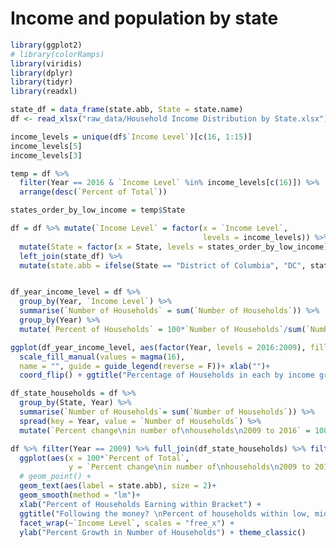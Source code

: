 # Income and population by state

```r
library(ggplot2)
# library(colorRamps)
library(viridis)
library(dplyr)
library(tidyr)
library(readxl)

state_df = data_frame(state.abb, State = state.name)
df <- read_xlsx("raw_data/Household Income Distribution by State.xlsx") 

income_levels = unique(df$`Income Level`)[c(16, 1:15)]
income_levels[5]
income_levels[3]

temp = df %>% 
  filter(Year == 2016 & `Income Level` %in% income_levels[c(16)]) %>%
  arrange(desc(`Percent of Total`))

states_order_by_low_income = temp$State

df = df %>% mutate(`Income Level` = factor(x = `Income Level`, 
                                           levels = income_levels)) %>%
  mutate(State = factor(x = State, levels = states_order_by_low_income)) %>% 
  left_join(state_df) %>% 
  mutate(state.abb = ifelse(State == "District of Columbia", "DC", state.abb))


df_year_income_level = df %>% 
  group_by(Year, `Income Level`) %>% 
  summarise(`Number of Households` = sum(`Number of Households`)) %>% 
  group_by(Year) %>% 
  mutate(`Percent of Households` = 100*`Number of Households`/sum(`Number of Households`))  

ggplot(df_year_income_level, aes(factor(Year, levels = 2016:2009), fill = `Income Level`)) + geom_col(aes(y = `Percent of Households`)) +
  scale_fill_manual(values = magma(16),
  name = "", guide = guide_legend(reverse = F))+ xlab("")+
  coord_flip() + ggtitle("Percentage of Households in each by income group across US States") + theme_gray() #+ facet_grid(Year~.)

```


```r
df_state_households = df %>% 
  group_by(State, Year) %>% 
  summarise(`Number of Households`= sum(`Number of Households`)) %>% 
  spread(key = Year, value = `Number of Households`) %>% 
  mutate(`Percent change\nin number of\nhouseholds\n2009 to 2016` = 100*(`2016`-`2009`)/`2009`) %>% ungroup() 
```


```r

df %>% filter(Year == 2009) %>% full_join(df_state_households) %>% filter(State !="Puerto Rico") %>% 
  ggplot(aes(x = 100*`Percent of Total`, 
             y = `Percent change\nin number of\nhouseholds\n2009 to 2016`))+
  # geom_point() + 
  geom_text(aes(label = state.abb), size = 2)+ 
  geom_smooth(method = "lm")+
  xlab("Percent of Households Earning within Bracket") + 
  ggtitle("Following the money? \nPercent of households within low, mid, and high 2009 income brackets \npredicts states growth in number of households 2009-2016 ", "Design: Gina Reynolds | Data Source: US Census Bureau") + 
  facet_wrap(~`Income Level`, scales = "free_x") +
  ylab("Percent Growth in Number of Households") + theme_classic()


```




